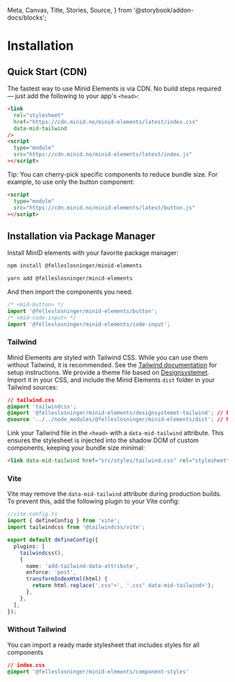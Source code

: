   Meta,
  Canvas,
  Title,
  Stories,
  Source,
} from '@storybook/addon-docs/blocks';

<Meta title="Installation" />

# Installation

## Quick Start (CDN)

The fastest way to use Minid Elements is via CDN. No build steps required — just add the following to your app's `<head>`:

```html
<link
  rel="stylesheet"
  href="https://cdn.minid.no/minid-elements/latest/index.css"
  data-mid-tailwind
/>
<script
  type="module"
  src="https://cdn.minid.no/minid-elements/latest/index.js"
></script>
```

Tip: You can cherry-pick specific components to reduce bundle size. For example, to use only the button component:

```html
<script
  type="module"
  src="https://cdn.minid.no/minid-elements/latest/button.js"
></script>
```

## Installation via Package Manager

Install MinID elements with your favorite package manager:

```bash
npm install @felleslosninger/minid-elements
```

```bash
yarn add @felleslosninger/minid-elements
```

And then import the components you need.

```javascript
/* <mid-button> */
import '@felleslosninger/minid-elements/button';
/* <mid-code-input> */
import '@felleslosninger/minid-elements/code-input';
```

### Tailwind

Minid Elements are styled with Tailwind CSS. While you can use them without Tailwind, it is recommended. See the [Tailwind documentation](https://tailwindcss.com/docs/installation) for setup instructions.
We provide a theme file based on [Designsystemet](https://github.com/digdir/designsystemet). Import it in your CSS, and include the Minid Elements `dist` folder in your Tailwind sources:

```css
// tailwind.css
@import 'tailwindcss';
@import '@felleslosninger/minid-elements/designsystemet-tailwind'; // Designsystemet Tailwind theme
@source '../../node_modules/@felleslosninger/minid-elements/dist'; // Minid Elements added as a Tailwind source
```

Link your Tailwind file in the `<head>` with a `data-mid-tailwind` attribute. This ensures the stylesheet is injected into the shadow DOM of custom components, keeping your bundle size minimal:

```html
<link data-mid-tailwind href="src/styles/tailwind.css" rel="stylesheet" />
```

### Vite

Vite may remove the `data-mid-tailwind` attribute during production builds. To prevent this, add the following plugin to your Vite config:

```typescript
//vite.config.ts
import { defineConfig } from 'vite';
import tailwindcss from '@tailwindcss/vite';

export default defineConfig({
  plugins: [
    tailwindcss(),
    {
      name: 'add-tailwind-data-attribute',
      enforce: 'post',
      transformIndexHtml(html) {
        return html.replace('.css">', '.css" data-mid-tailwind>');
      },
    },
  ],
});
```

### Without Tailwind

You can import a ready made stylesheet that includes styles for all components

```css
// index.css
@import '@felleslosninger/minid-elements/component-styles'
```
